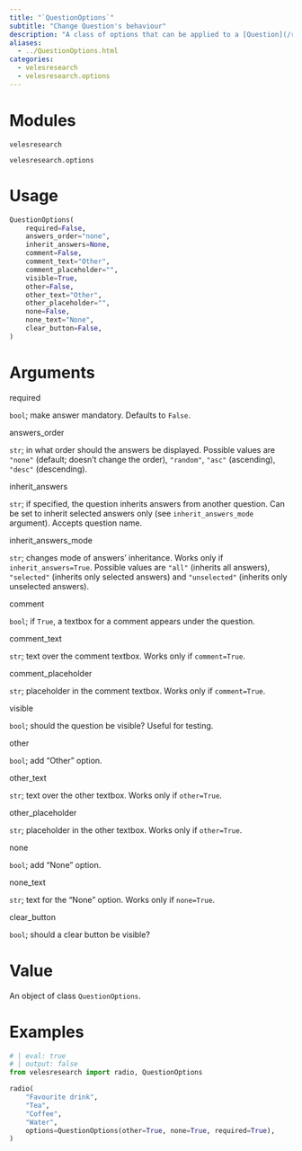 ```yaml
---
title: "`QuestionOptions`"
subtitle: "Change Question's behaviour"
description: "A class of options that can be applied to a [Question](/ref/structure/Question.qmd) object. Main possibilities include making question required, setting random answer order, giving space for comments and adding a \"None\" answer. All currently available options can be found below."
aliases: 
  - ../QuestionOptions.html
categories:
  - velesresearch
  - velesresearch.options
---
```

# Modules

`velesresearch`

`velesresearch.options`

# Usage

``` python
QuestionOptions(
    required=False,
    answers_order="none",
    inherit_answers=None,
    comment=False,
    comment_text="Other",
    comment_placeholder="",
    visible=True,
    other=False,
    other_text="Other",
    other_placeholder="",
    none=False,
    none_text="None",
    clear_button=False,
)
```


# Arguments

::: arg_name
required
:::
::: arg_desc
`bool`; make answer mandatory. Defaults to `False`.
:::

::: arg_name
answers_order
:::
::: arg_desc
`str`; in what order should the answers be displayed. Possible values are `"none"` (default; doesn't change the order), `"random"`, `"asc"` (ascending), `"desc"` (descending).
:::

::: arg_name
inherit_answers
:::
::: arg_desc
`str`; if specified, the question inherits answers from another question. Can be set to inherit selected answers only (see `inherit_answers_mode` argument). Accepts question name.
:::

::: arg_name
inherit_answers_mode
:::
::: arg_desc
`str`; changes mode of answers' inheritance. Works only if `inherit_answers=True`. Possible values are `"all"` (inherits all answers), `"selected"` (inherits only selected answers) and `"unselected"` (inherits only unselected answers).
:::

::: arg_name
comment
:::
::: arg_desc
`bool`; if `True`, a textbox for a comment appears under the question.
:::

::: arg_name
comment_text
:::
::: arg_desc
`str`; text over the comment textbox. Works only if `comment=True`.
:::

::: arg_name
comment_placeholder
:::
::: arg_desc
`str`; placeholder in the comment textbox. Works only if `comment=True`.
:::

::: arg_name
visible
:::
::: arg_desc
`bool`; should the question be visible? Useful for testing.
:::

::: arg_name
other
:::
::: arg_desc
`bool`; add "Other" option.
:::

::: arg_name
other_text
:::
::: arg_desc
`str`; text over the other textbox. Works only if `other=True`.
:::

::: arg_name
other_placeholder
:::
::: arg_desc
`str`; placeholder in the other textbox. Works only if `other=True`.
:::

::: arg_name
none
:::
::: arg_desc
`bool`; add "None" option.
:::

::: arg_name
none_text
:::
::: arg_desc
`str`; text for the "None" option. Works only if `none=True`.
:::

::: arg_name
clear_button
:::
::: arg_desc
`bool`; should a clear button be visible?
:::

# Value

An object of class `QuestionOptions`.

# Examples

``` python
# | eval: true
# | output: false
from velesresearch import radio, QuestionOptions

radio(
    "Favourite drink",
    "Tea",
    "Coffee",
    "Water",
    options=QuestionOptions(other=True, none=True, required=True),
)
```